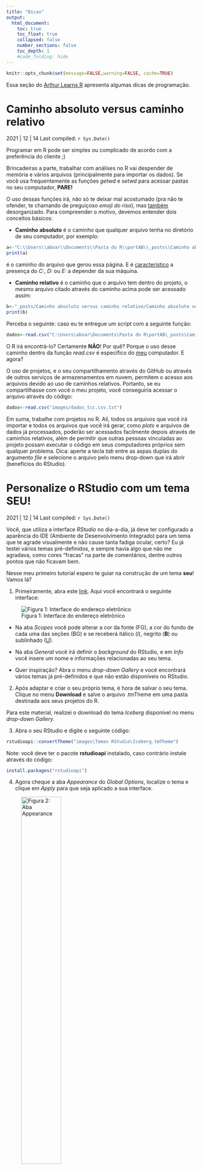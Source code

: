 ```yaml
---
title: "Dicas"
output:
  html_document:
    toc: true
    toc_float: true
    collapsed: false
    number_sections: false
    toc_depth: 1
    #code_folding: hide
---
```


```r
knitr::opts_chunk$set(message=FALSE,warning=FALSE, cache=TRUE)
```
Essa seção do [Arthur Learns R](https://arthurboari.github.io/ArthurLearnsR/index.html) apresenta algumas dicas de programação.

# Caminho absoluto versus caminho relativo

2021 | 12 | 14 Last compiled: `r Sys.Date()`

Programar em R pode ser simples ou complicado de acordo com a preferência do cliente ;)

Brincadeiras a parte, trabalhar com análises no R vai despender de memória e vários arquivos (principalmente para importar os dados). Se você usa frequentemente as funções *getwd* e *setwd* para acessar pastas no seu computador, **PARE!**

O uso dessas funções irá, não só te deixar mal acostumado (pra não te ofender, te chamando de preguiçoso *emoji do riso*), mas <u>também</u> desorganizado. Para compreender o motivo, devemos entender dois conceitos básicos:

* **Caminho absoluto** é o caminho que qualquer arquivo tenha no diretório de seu computador, por exemplo: 
```r
a<-"C:\\Users\\aboar\\Documents\\Pasta do R\\portAB\\_posts\\Caminho absoluto versus caminho relativo\\Caminho absoluto versus caminho relativo.Rmd"
print(a)
```

é o caminho do arquivo que gerou essa página. E é <u>característico</u> a presença do *C:*, *D:* ou *E:* a depender da sua máquina.

* **Caminho relativo** é o caminho que o arquivo tem dentro do projeto, o mesmo arquivo
citado através do caminho acima pode ser acessado assim: 

```r
b<-"_posts/Caminho absoluto versus caminho relativo/Caminho absoluto versus caminho relativo.Rmd"
print(b)
```

Perceba o seguinte: caso eu te entregue um script com a seguinte função:

```r
dados<-read.csv("C:\Users\aboar\Documents\Pasta do R\portAB\_posts\Caminho absoluto versus caminho relativo\dados_tcc.csv")
```
O R irá encontrá-lo? Certamente **NÃO**! Por quê? Porque o uso desse caminho dentro da função *read.csv* é específico do <u>meu</u> computador. E agora?

O uso de projetos, e o seu compartilhamento através do GitHub ou através de outros serviços de armazenamentos em nuvem, permitem o acesso aos arquivos devido ao uso de caminhos relativos. Portanto, se eu compartilhasse com você o meu projeto, você conseguiria acessar o arquivo através do código:

```r
dados<-read.csv("images/dados_tcc.csv.txt")
```

Em suma, trabalhe com projetos no R. Ali, todos os arquivos que você irá importar e todos os arquivos que você irá gerar, como *plots* e arquivos de dados já processados, poderão ser acessados facilmente depois através de caminhos relativos, além de permitir que outras pessoas vinculadas ao projeto possam executar o código em seus computadores próprios sem qualquer problema. Dica: aperte a tecla *tab* entre as aspas duplas do argumento *file* e selecione o arquivo pelo menu drop-down que irá abrir (benefícios do RStudio).


# Personalize o RStudio com um tema SEU!

2021 | 12 | 14 Last compiled: `r Sys.Date()`

Você, que utiliza a interface *RStudio* no dia-a-dia, já deve ter configurado a aparência do IDE (Ambiente de Desenvolvimento Integrado) para um tema que te agrade visualmente e não cause tanta fadiga ocular, certo? Eu já testei vários temas pré-definidos, e sempre havia algo que não me agradava, como cores "fracas" na parte de comentários, dentre outros pontos que não ficavam bem.

Nesse meu primeiro tutorial espero te guiar na construção de um tema **seu**! Vamos lá?

1. Primeiramente, abra este [link](https://tmtheme-editor.herokuapp.com/#!/editor/theme/Monokai). Aqui você encontrará o seguinte interface:

![Figura 1: Interface do endereço eletrônico](images\Temas RStudio\Site de temas.JPG)

* Na aba *Scopes* você pode alterar a cor da fonte (FG), a cor do fundo de cada uma das seções (BG) e se receberá itálico (*I*), negrito (**B**) ou sublinhado (<u>U</u>).

* Na aba *General* você irá definir o *background* do RStudio, e em *Info*
 você insere um nome e informações relacionadas ao seu tema.
 
* Quer inspiração? Abra o menu *drop-down* *Gallery* e você encontrará vários temas já pré-definidos e que não estão disponíveis no RStudio.

2. Após adaptar e criar o seu próprio tema, é hora de salvar o seu tema. Clique no menu **Download** e salve o arquivo .tmTheme em uma pasta destinada aos seus projetos do R.

Para este material, realizei o download do tema *Iceberg* disponível no menu *drop-down* *Gallery*.

3. Abra o seu RStudio e digite o seguinte código:

```r
rstudioapi::convertTheme("images\Temas RStudio\Iceberg.tmTheme")
```
Note: você deve ter o pacote **rstudioapi** instalado, caso contrário instale através do código:

```r
install.packages("rstudioapi")
```

4. Agora cheque a aba *Appearance* do *Global Options*, localize o tema e clique em *Apply* para que seja aplicado a sua interface.

![Figura 2: Aba Appearance](images\Temas RStudio\Aba Appearance.JPG){width=50%}


Não deu certo? Pode entrar em contato através dos canais disponibilizados na aba **Sobre o autor** ou pesquise o erro no forum *stackoverflow*.

# Importando dados no R

2021 | 12 | 15 Last compiled: `r Sys.Date()`

Conforme você for aprofundando na trabalho com o R, vai acabar tendo de utilizar de bases de dados externas ao R, ou seja, com dados obtidos em portais e eles virão em vários formatos. Vamos aprender algumas funções e pacotes para que você importe o seu arquivo com êxito e não te traga dor de cabeça no futuro!

## Arquivo .csv

Esse tipo de arquivo vem da expressão "comma separated values", em um bom português: "valores separados por vírgula". Aqui a vírgula faz o papel do separador de colunas (veremos que o ponto-e-vírgula também pode fazer esse papel nos arquivos .csv).

O primeiro passo a lidar com esse tipo de arquivo é fazer sua **visualização** no Bloco de Notas. Você <u>NÃO</u> deve alterar o arquivo, apenas visualize e extraia informações que te ajudarão a importá-lo.

Como exemplo, irei utilizar um arquivo contendo dados de qualidade do ar para a estação Delegacia Amazonas (Belo Horizonte) de 2019.

A Figura abaixo exibe o arquivo aberto no Bloco de Notas.

![Figura 3: Arquivo aberto no Bloco de Notas](Arquivos\Importação\csv foto.JPG)

Aqui podemos denotrar que o arquivo possui cabeçalho, o ponto-e-vírgula separa as colunas  e a vírgula separa os decimais. São esses pontos que devem ser observados aqui.

Vamos para a primeira função. Essa é a *read.table* e é a *função-mãe* de outras como *read.csv* e *read.csv2*.

```r
# dê um help na função e leia
?read.table

#aqui está o script de importação e será explicado abaixo

dado<-read.table(file = "Arquivos/Importação/planilha2019.csv", header = TRUE,sep = ";",dec = ",")
```

O argumento **file** recebe, como *string*, o caminho no qual está o arquivo (<u>**note que é necessário adicionar a extensão do arquivo**</u> - você encontra na janela propriedades do arquivo). Ao trabalhar como projetos você pode simplesmente inserir as aspas duplas e teclar TAB para procurar de forma mais ágil o caminho do arquivo. **header** é um argumento lógico, que ao receber TRUE assume a <u>primeira linha</u> do arquivo como o cabeçalho, se receber FALSE a primeira linha será tratada como um dado normal. Os argumentos **sep** e **dec** recebem, como *string* os caracteres de separação de colunas e decimais, respectivamente.

Vamos observar o objeto **dado**:

```r
head(x = dado, n = 6)
```
Nota que *n* é o número de linhas do objeto que selecionei para visualizar.

Você pode utilizar a função **read.csv2** para importar o mesmo arquivo. Mas qual a diferença? Nenhuma! O que temos aqui é apenas a "definição de argumentos defaults". Veja:

```r
dado<-read.csv2(file = "Arquivos/Importação/planilha2019.csv")
head(x = dado, n = 6)
```
Basicamente, o mesmo resultado. Portanto, há várias formas de importar o mesmo arquivo. Definir os argumentos ajuda a garantir uma importação mais detalhada. Você pode usar a função *read.table* para importar outros tipos de arquivos, como .txt.

## Planilhas do Excel

Aqui vamos precisar de pacote específico. Existem vários, entretanto iremos aprender a importar através de uma função do seguinte pacote:

```r
install.packages("readxl")
```

Aqui vamos trabalhar com um arquivo de dados meteorológicos de Lavras-MG.

```r
#Carregando o pacote
library(readxl)

#help na função
?read_excel

#importando
dado<-read_excel(path = "Arquivos/Importação/LAVRAS (83687) (2) (1).xlsx")
```
Aqui bastou apenas definir o argumento *path* que é igual ao argumento *file* da função *read.table*.

Vamos visualizar parte do arquivo:

```r
head(x = dado, n = 6)
```

Caso seu arquivo .csv ou .xlsx contenha linhas de texto antes do dado em sim, basta "pular" a quantidade de linhas através do argumento *skip* de suas respectivas funções.

Veja um aplicação do argumento *skip* abaixo:

```r
dado<-read.csv2(file = "Arquivos/Importação/SOROCABA (83851).csv")

head(x = dado, n = 6)
```
> Error in read.table(file = file, header = header, sep = sep, quote = quote, : 
more columns than column names


Observe que ocorreu um erro. Basicamente ele "reclama" que há mais colunas do que nomes para ela. Vamos observar o arquivo no Bloco de Notas:

![Figura 4: Arquivo aberto no Bloco de Notas](Arquivos\Importação\csv foto 2.JPG)

Podemos ver que há uma linha antes do dados, vamos retirá-la com o argumento *skip*.

```r
dado<-read.csv2(file = "Arquivos/Importação/SOROCABA (83851).csv",skip = 1)

head(x = dado, n = 6)
```

Observe que agora deu certo!

Na próxima postagem veremos como exportar dados para .csv e .xlsx.

# Exportando dados no R

2021 | 12 | 16 Last compiled: `r Sys.Date()`

Agora que sabemos como se importam dados no R, é importante saber exportar. Para isso, vamos utilizar um dos *datasets* presentes no R.

Podemos verificar os datasets através do código:

```r
library(help = "datasets")
```

Aqui iremos usar a matriz WorldPhones:

```r
?WorldPhones

```

Esse *dataset* contém o número de telefones de várias partes do mundo, em milhões. Vamos visualizar antes de exportar:

```r
WorldPhones
```

## Exportando em .csv

Aqui iremos utilizar a função *write.table*:

```r
?write.table
```

Habitue-se a ler os *helps* das funções <u>sempre</u> que for utilizar uma!

Vamos aprender:

```r
write.table(x = WorldPhones,file = "Arquivos/Exportação/WorldPhones.csv",sep = ";",dec = ",",row.names = FALSE)
```

O argumento *x* recebe o objeto que será exportado e *row.names* é um argumento que introduz o "nome" das linhas no arquivo exportado, acrescentando uma coluna ao mesmo. Os demais argumentos funcionam de forma análoga ao explicitado na seção de **Importação** acima.

Vamos ver o arquivo exportado:

![Figura 5: Arquivo aberto no Bloco de Notas](Arquivos\Exportação\csv.JPG)

Exportaremos o mesmo *dataset*, agora em .xlsx:

## Exportando em .xlsx

Para isso vamos utilizar o pacote:

```r
install.packages("openxlsx")
```

Precisamos carregar o pacote:
```r
library(openxlsx)
```

Vamos exportar:
```r
openxlsx::write.xlsx(x = as.data.frame(WorldPhones),file = "Arquivos/Exportação/WorldPhones.xlsx")
```

Note: convertemos *WorldPhones* em *dataframe*, pois o mesmo é uma *matrix* e a função aceita apenas um *dataframe* ou uma list no argumento *x*.

![Figura 6: Arquivo aberto no Bloco de Notas](Arquivos\Exportação\xlsx.JPG){width=70%}

Tivemos sucesso na exportação! Até o próximo tópico!!

# Deixe seu script prático

2022 | 3 | 20 Last compiled: `r Sys.Date()`

Trabalhar com R se torna uma tarefa um pouco mais fácil quando se usa *scripts*, porém pode virar um problema, caso você seja desorganizado. As dicas abaixo são compiladas do vídeo [10 Good Coding Practices for Data Science](https://www.youtube.com/watch?v=V5srYcnDowA).

**1) Defina o objetivo do código**

Antes de entrar no mérito desse tópico, leia o item [Caminho absoluto versus caminho relativo](https://arthurboari.github.io/ArthurLearnsR/Journal.html#Caminho_absoluto_versus_caminho_relativo) acima, veja que trabalhar com projetos no R irá facilitar a sua vida e já deixar os *scripts* organizados.

Mesmo que você não irá compartilhar o seu *script* com alguém, é sempre bom saber o que está sendo feito ali. Geralmente, após alguns dias sem ter contato com qualquer material, esquecemos o conteúdo dele. Portanto, mantenha tudo organizado.

Não tenha preguiça de usar vários *scripts* para uma análise em específico. Por exemplo, ao desenvolver um trabalho que envolva análise de dados de qualidade do ar, mantenha: *um script para cada estação, um script modelo com o passo-a-passo a ser realizado, um script para elaboração de mapas, um script para as análises de estatísticas, entre outros*.

Definir esse objetivo é importante, pois irá te guiar em relação ao que precisa ser feito. Faça um *brainstorming* dos passos a serem realizados, e começe a desenvolver o código"

**2) Minimizar o que (inevitavelmente) precisará de alteração**

Durante o desenvolvimento do código e das análises, os códigos podem mudar. Sejam dados a serem importados (e seus caminhos), sejam datas ou outros objetos.

**3) Trabalhar de cima para baixo, não para a direita**

Aqui, a sugestão é de escrever sequencialmente o código, de forma a executá-lo **de cima para baixo**, sem ficar **indo-e-voltando**. Mantenha uma lógica e evite escrever vários códigos em uma mesma linha, habitue-se a escrever verticalmente.

**4) Usar variável descritiva e nomes de funções**

Os objetos recebem nomes, e esses devem ser coerentes com o que está sendo realizado, de forma a ser facilmente detectado a motivação daquele código. Vamos supor a aplicação do teste de Mann-Kendall nos dados da estação MG.Aven.Cont (Avenida do Contorno):

```r
library(trend)
MG.Aven.Cont<-seq(from = 20, to = 300, by = 2) #dados sequenciais
MK.MG.Aven.Cont<-trend::mk.test(MG.Aven.Cont)
```

Atribua nomes simples e que tenham conteúdo!

**5) Utilizar funções em vez de repetir o código**

A depender do que está sendo realizado, há a necessidade de se repetir várias partes do código. Para simplificar, reduza-as em funções e poupe espaço no código! Poupe também tempo e saúde mental: caso precise alterar algo, fazê-lo na função irá poupá-lo de fazer ao longo do script.

**6) Mas não exagere com as funções de encadeamento**

Prefira criar funções simples e curtas ao invés de funções longas. Você pode se perder no emaranhado de código. Usar o operador **pipe** do pacote *dplyr* do *tidyverse* pode simplificar e melhorar a aparência e lógica do código.

```r
sqrt(log(max(c(5,4,9))))

# Com o operador pipe
library(dplyr)
c(5,4,9) %>%
  max()%>%
  log()%>%
  sqrt()
```
Sem o *pipe* você se perderia no monte de parênteses utilizados.

**7) Preste atenção aos tipos de dados**

Quando, ao executar um código, for gerado um erro, verifique se está sendo aplicado ao tipo certo de dado. Por exemplo, obter a média de um vetor de caracteres irá resultar em erro. Conhecer o tipo de dados que está trabalhando é de suma importância!

**8) Fornecer documentação e comentários adequados**

Sempre deixe comentários nos *scripts*. Nunca é demais deixar explícito o que está sendo feito nas linhas abaixo.

**9) Verificar os últimos e melhores pacotes para a tarefa**

Com o rápido desenvolvimento de pacotes em R, há chances de que as análises que você precisa fazer já estejam alocadas em um pacote específico. Faça buscas por eles, e não perca tempo tendo de programar tudo sendo que já existem funções para isso!

**10) Teste à medida que vai**

Não há outra forma, pratique e verifique o que funciona ou não.